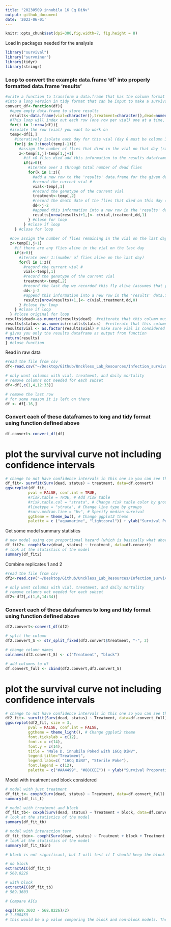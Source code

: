 ```yaml
---
title: "20230509 innubila 16 Cq DiNv"
output: github_document
date: '2023-06-01'
---
```


```r
knitr::opts_chunk$set(dpi=300,fig.width=7, fig.height = 8)
```

Load in packages needed for the analysis

```r
library("survival")
library("survminer")
library(tidyr)
library(stringr)
```


### Loop to convert the example data.frame 'df' into properly formatted data.frame 'results'
```r
#write a function to transform a data.frame that has the column format 'vial | treatment | D0 | D1 | D2...', with one row for each vial
#into a long version in tidy format that can be input to make a survivorship curve
convert_df<-function(df){
  #open empty data.frame to store results
  results<-data.frame(vial=character(),treatment=character(),dead=numeric(),status=numeric())
  #This loop will index out each row (one row per vial) one at a time, transform it into long format (one row per fly), and add the information to the empty data.frame called results
  for(i in 1:nrow(df)){
  #isolate the row (vial) you want to work on
  temp<-df[i,]
    #iteratively isolate each day for this vial (day 0 must be column 3, day 1 column 4, etc.). Loop stops the column before the last day
    for(j in 3:(ncol(temp)-1)){
      #assign the number of flies that died in the vial on that day (starting with day 1) to the variable 'z'
      z<-temp[1,j]-temp[1,j+1]
        #if >0 flies died add this information to the results dataframe
        if(z>0){
          #iterate over 1 through total number of dead flies
          for(k in 1:z){
            #add a new row to the 'results' data.frame for the given dead fly, specifying vial #, treatment, day died, and
            #record the current vial #
            vial<-temp[,1]
            #record the genotype of the current vial
            treatment<-temp[,2]
            #record the death date of the flies that died on this day (assumes that your input DF starts with day 0 in column 3)
            dd<-j-2
            #append this information into a new row in the 'results' data.frame, and add a '1' in the 4th column to indicate mortality
            results[nrow(results)+1,]<- c(vial,treatment,dd,1)
          } #close for loop
        } #close if loop
    } #close for loop
  
  #now assign the number of flies remaining in the vial on the last day (value in the last column of the row) to the variable 'z'
  z<-temp[1,j+1]
    #if there are any flies alive in the vial on the last day
    if(z>0){
      #iterate over 1:(number of flies alive on the last day)
      for(l in 1:z){
        #record the current vial #
        vial<-temp[,1]
        #record the genotype of the current vial
        treatment<-temp[,2]
        #record the last day we recorded this fly alive (assumes that your input DF starts with day 0 in column 3)
        dd<-j-2
        #append this information into a new row in the 'results' data.frame, and add a '0' in the 4th column to indicate that the fly made it to the end of the experiment
        results[nrow(results)+1,]<- c(vial,treatment,dd,0)
      } #close for loop
    } #close if loop
  } #close original for loop
results$dead<-as.numeric(results$dead)  #reiterate that this column must be class numeric
results$status<-as.numeric(results$status)  #reiterate that this column must be class numeric
results$vial <- as.factor(results$vial) # make sure vial is considered a factor
# gives you only the results dataframe as output from function 
return(results) 
} #close function
```


Read in raw data
```r
#read the file from csv
df<-read.csv("~/Desktop/Github/Unckless_Lab_Resources/Infection_survival_analyses/20230509-inn-16Cq/20230509-16Cq-innubila-infection-2.csv")

# only want columns with vial, treatment, and daily mortality
# remove columns not needed for each subset
df<-df[,c(1,4,12:33)]

# remove the last row
# for some reason it is left on there
df <- df[-16,]
```

### Convert each of these dataframes to long and tidy format using function defined above
```r
df.convert<-convert_df(df)
```


# plot the survival curve not including confidence intervals

```r
# change to not have confidence intervals in this one so you can see them 
df_fit<- survfit(Surv(dead, status) ~ treatment, data=df.convert)
ggsurvplot(df_fit,
          pval = FALSE, conf.int = TRUE,
          #risk.table = TRUE, # Add risk table
          #risk.table.col = "strata", # Change risk table color by groups
          #linetype = "strata", # Change line type by groups
          #surv.median.line = "hv", # Specify median survival
          ggtheme = theme_bw(), # Change ggplot2 theme
          palette = c ("aquamarine", "lightcoral")) + ylab("Survival Proporation") + xlab("Days post infection")
```

Get some model summary statistics 
```r
# new model using cox proportional hazard (which is basically what above is doing)
df_fit2<- coxph(Surv(dead, status) ~ treatment, data=df.convert)
# look at the statistics of the model
summary(df_fit2)
```

Combine replicates 1 and 2 

```r
#read the file from csv
df2<-read.csv("~/Desktop/Github/Unckless_Lab_Resources/Infection_survival_analyses/20230509-inn-16Cq/combined-poked-16Cq-infections.csv")

# only want columns with vial, treatment, and daily mortality
# remove columns not needed for each subset
df2<-df2[,c(1,6,14:34)]

```

### Convert each of these dataframes to long and tidy format using function defined above
```r
df2.convert<-convert_df(df2)

# split the column 
df2.convert_S <- str_split_fixed(df2.convert$treatment, "-", 2)

# change column names
colnames(df2.convert_S) <- c("Treatment", "block")

# add columns to df 
df.convert_full <- cbind(df2.convert,df2.convert_S)


```

# plot the survival curve not including confidence intervals

```r
# change to not have confidence intervals in this one so you can see them 
df2_fit<- survfit(Surv(dead, status) ~ Treatment, data=df.convert_full)
ggsurvplot(df2_fit, size = 3,
          pval = FALSE, conf.int = FALSE,
          ggtheme = theme_light(), # Change ggplot2 theme
          font.tickslab = c(12),
          font.x = c(14),
          font.y = c(14),
          title = "Male D. innubila Poked with 16Cq DiNV",
          legend.title="Treatment",
          legend.labs=c( "16Cq DiNV", "Sterile Poke"),
          font.legend = c(12),
          palette = c("#AA4499", "#88CCEE")) + ylab("Survival Proporation") + xlab("Days post infection") 
```

Model with treatment and block considered 

```r
# model with just treatment
df_fit_t<- coxph(Surv(dead, status) ~ Treatment, data=df.convert_full)
summary(df_fit_t)

# model with treatment and block 
df_fit_tb<- coxph(Surv(dead, status) ~ Treatment + block, data=df.convert_full)
# look at the statistics of the model
summary(df_fit_tb)

# model with interaction term 
df_fit_tbin<- coxph(Surv(dead, status) ~ Treatment + block + Treatment * block, data=df.convert_full)
# look at the statistics of the model
summary(df_fit_tbin)

# block is not significant, but I will test if I should keep the block in there 

# no block
extractAIC(df_fit_t)
# 568.8226

# with block 
extractAIC(df_fit_tb)
# 569.3603 

# Compare AICs

exp((569.3603 - 568.8226)/2)
# 1.308459
# this would be a p value comparing the block and non-block models. There is no significant difference between the two AICs, so either one is a good fit 
```





